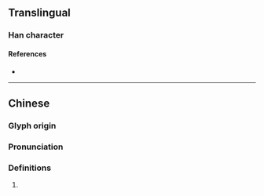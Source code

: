 {{character info/new}}
==Translingual==

===Han character===
{{Han char|rn=86|rad=火|as=14|sn=18|four=98817|canj=FSIT|ids=⿰火監}}

====References====
* {{Han ref|kx=0686.040|dkj=19523|dj=1098.240|hdz=32242.200|uh=7201|ud=29185|bh=EFF9|bd=61433}}

----

==Chinese==
{{zh-forms|s=𬊶}}

===Glyph origin===
{{Han etym}}

===Pronunciation===
{{zh-pron
|m=làn
|c=laam4,laam6
|mc=y
|oc=y
|cat=
}}

===Definitions===
{{zh-hanzi}}

# {{rfdef|zh}}